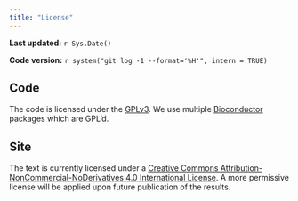 ```yaml
---
title: "License"
---
```


**Last updated:** `r Sys.Date()`

**Code version:** `r system("git log -1 --format='%H'", intern = TRUE)`

## Code

The code is licensed under the [GPLv3][code-license].
We use multiple [Bioconductor][bioc] packages which are GPL'd.

[bioc]: http://http://www.bioconductor.org/about

## Site

The text is currently licensed under a [Creative Commons Attribution-NonCommercial-NoDerivatives 4.0 International License][site-license].
A more permissive license will be applied upon future publication of the results.

[code-license]: http://www.gnu.org/licenses/gpl-3.0.txt
[site-license]: http://creativecommons.org/licenses/by-nc-nd/4.0/
